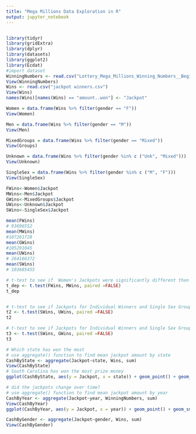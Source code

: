```yaml
---
title: "Mega Millions Data Exploration in R"
output: jupyter_notebook
---
```

```r
```


```r
library(tidyr)
library(gridExtra)
library(dplyr)
library(datasets)
library(ggplot2)
library(Ecdat)
#import dataset
WinningNumbers <- read.csv("Lottery_Mega_Millions_Winning_Numbers__Beginning_2002_Wrangled.csv")
View(WinningNumbers)
Wins <- read.csv("jackpot winners.csv")
View(Wins)
names(Wins)[names(Wins) == "amount..won"] <- "Jackpot"
```


```r
Women = data.frame(Wins %>% filter(gender == "F"))
View(Women)

Men = data.frame(Wins %>% filter(gender == "M"))
View(Men)

MixedGroups = data.frame(Wins %>% filter(gender == "Mixed"))
View(Groups)

Unknown = data.frame(Wins %>% filter(gender %in% c ("Unk", "Mixed")))
View(Unknown)

SingleSex = data.frame(Wins %>% filter(gender %in% c ("M", "F")))
View(SingleSex)

FWins<-Women$Jackpot
MWins<-Men$Jackpot
GWins<-MixedGroups$Jackpot
UWins<-Unknown$Jackpot
SWins<-SingleSex$Jackpot

mean(FWins)
# 93696552
mean(MWins)
#107261728
mean(GWins)
#105291045
mean(UWins)
# 264166372
mean(SWins)
# 103685455
```


```r
# t-test to see if  Women's Jackpots were significantly different than Men's.
t_dep <- t.test(FWins, MWins, paired =FALSE)
t_dep
```


```r
```


```r
# t-test to see if Jackpots for Individual Winners and Single Sex Groups were significantly different than Jackpots for Mixed Groups and Winners where the Sex/Gender was unknown.
t2 <- t.test(SWins, UWins, paired =FALSE)
t2
```

```r
# t-test to see if Jackpots for Individual Winners and Single Sex Groups were significantly different than Jackpots for Mixed Groups 
t3 <- t.test(SWins, GWins, paired =FALSE)
t3
```


```r
# Which state has won the most 
# use aggregate() function to find mean jackpot amount by state
CashByState <- aggregate(Jackpot~state, Wins, sum)
View(CashByState)
# South Carolina has won the most prize money 
ggplot(CashByState, aes(y = Jackpot, x = state)) + geom_point() + geom_smooth(method='lm', se = TRUE) + ggtitle("Total Jackpot winnings by State")+ ylab("Total Jackpot Winnings") + xlab("State")
```


```r
# did the jackpots change over time?
# use aggregate() function to find mean jackpot amount by year
CashByYear <- aggregate(Jackpot~year, WinningNumbers, sum)
View(CashByYear)
ggplot(CashByYear, aes(y = Jackpot, x = year)) + geom_point() + geom_smooth(method='lm', se = FALSE) + ggtitle("Total Jackpot winnings over Time")+ ylab("Total Jackpot Winnings") + xlab("Time")
```


```r
CashByGender <- aggregate(Jackpot~gender, Wins, sum)
View(CashByGender)
```


```r
```


